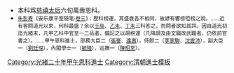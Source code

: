 {{Navbox
|name = 光緒二十年甲午恩科殿試金榜
|title = [[清光緒二十年甲午恩科貢士進士列表|光緒二十年（1894年）甲午恩科殿試金榜]]
|titlestyle = background-color:#FFD700;
|image =
|style = width:100%;text-align:center; 
|groupstyle = text-align:center; background-color:#FFD700;
|liststyle = text-align:center;
|state = {{{state<includeonly>|collapsed</includeonly>}}}
|group1 = 第一甲<br>賜進士及第<br>共3名
|list1 = '''[[张謇|張　謇]]''' - '''[[尹銘綬]]''' - '''[[鄭沅 (光緒進士)|鄭　沅]]'''

|group2 = 第二甲<br>賜進士出身<br>共132名
|list2 = [[吳筠孫]] - [[沈卫|沈　衞]] - [[李家駒]] - [[徐仁鏡]] - [[朱啓勳]] - [[吳廷芝]] - [[李翹芬]] - [[李祖年 (进士)|李組紳]] - [[胡紹蘇]] - [[曾文玉]]<br>[[武丕文]] - [[汪述祖]] - [[饒芝祥]] - [[周祺|周　祺]] - [[梁士詒]] - [[項芳蘭]] - [[李士奎]] - [[鄒毅洪]] - [[譚承元]] - [[劉廷琛]]<br>[[夏啓瑜]] - [[彭諟庠]] - [[汪一元]] - [[袁桐|袁　桐]] - [[于普源|-{于}-普源]] - [[馮恩崐]] - [[儲英翰]] - [[李灼華]] - [[張其淦]] - [[王廷鉽]]<br>[[關冕鈞]] - [[林鉞|林　鉞]] - [[姚舒密]] - [[景禐|景　禐]] - [[黃秉湘]] - [[龔啓芝]] - [[陳昭常]] - [[裴汝欽]] - [[孫國楨]] - [[郭育才]]<br>[[莊綸儀]] - [[翁成琪]] - [[胡矩賢]] - [[江衡|江　衡]] - [[鄭輔東]] - [[周子懿]] - [[沙元炳]] - [[梁志文]] - [[陳壽琯]] - [[俞省三]]<br>[[梁秉年]] - [[張濂經]] - [[張啓藩]] - [[達壽|達　壽]] - [[張超南]] - [[楊裕芬]] - [[玉彬|玉　彬]] - [[張琨|張　琨]] - [[范溶|范　溶]] - [[張琴 (光緒甲午進士)|張　琴]]<br>[[吳敬修]] - [[楊士燮]] - [[熊希齡]] - [[靳學禮]] - [[陳君耀]] - [[呂承瀚]] - [[汪聲玲]] - [[黎承禮]] - [[方策安]] - [[劉昌言 (光緒進士)|劉昌言]]<br>[[朱錫恩]] - [[陳品全]] - [[王英冕]] - [[周紹昌]] - [[齊中甲]] - [[ 樓守愚]] - [[張懷信]] - [[陳汝梅]] - [[廖鳳章]] - [[王會釐]]<br>[[譚文鴻]] - [[程友琦]] - [[施之東]] - [[袁玉錫]] - [[王照 (光緒進士)|王　照]] - [[沈雲沛]] - [[傅運生]] - [[余毓瑞]] - [[徐夔颺]] - [[林炳章]]<br>[[鮑德麟]] - [[何葆麟]] - [[洪錦標]] - [[蔡琛|蔡　琛]] - [[王元慶]] - [[施有方]] - [[夏樹立]] - [[馮錫瓖]] - [[張錦春]] - [[蕭立炎]]<br>[[徐宗源]] - [[茹恩彬]] - [[楊炳震]] - [[柴樸|柴　樸]] - [[李清琦]] - [[范公謨]] - [[葉大可]] - [[松鐸|松　鐸]] -[[宗室毓隆]]- [[張忠 (光緒進士)|張　忠]]<br>[[呂志元]] - [[孫鳴皋]] - [[李樹森]] - [[郭傳昌]] - [[孫鏘|孫　鏘]] - [[陳德銘 (光緒進士)|陳德銘]] - [[王景濬]] - [[孫文翰]] - [[熊賓|熊　賓]] - [[余晉芳]]<br>[[葉泰椿]] - [[李祖蔭 (光緒進士)|李祖蔭]] - [[謝世珍]] - [[譚紹裘]] - [[劉錦藻]] - [[葉大年 (光緒進士)|葉大年]] - [[麥玉華]] - [[梁文燦]] - [[單溥元]] - [[沈鵬_(清朝)|沈　鵬]]<br>[[張介祿]] - [[賀鴻基]]<span style="color: #FFFFFF;"> - －－－ - －－－ - －－－ - －－－ - －－－ - －－－ - －－－ - －－－</span>

|group3 = 第三甲<br>賜同進士出身<br>共179名
|list3 = [[朱紹文 (光緒進士)|朱紹文]] - [[楊錦江 (光緒甲午進士)|楊錦江]] - [[沈祖桐]] - [[胡汝霖 (清朝)|胡汝霖]] - [[楊懋齡]] - [[吳式釗]] - [[徐樹昌]] - [[范揚芳]] - [[楊長藻]] - [[譚先節]]<br>[[謝崇厚]] - [[周寶清]] - [[金文翰]] - [[管得泉]] - [[李英 (光绪进士)|李　英]] - [[江慶瑞]] - [[張祥麟]] - [[馮紹斌]] - [[郭書堂]] - [[孫星煜]]<br>[[趙從蕃]] - [[蕭文昭]] - [[陶聯琇]] - [[文溥|文　溥]] - [[廉慈|廉　慈]] - [[趙潤生]] - [[桂坫|桂　坫]] - [[徐允清]] - [[王叔謙]] - [[孫愚|孫　愚]]<br>[[孫同康]] - [[莫如晉]] - [[鄒銘恩]] - [[蔡中燮]] - [[孫文詒]] - [[楊寅揆]] - [[劉橒壽]] - [[黃汝楫]] - [[成象乾|成象-{乾}-]] - [[趙怡 (光緒進士)|趙　怡]]<br>[[黃鳳岐]] - [[夏奠川]] - [[李鏡江]] - [[林怡 (清朝)|林　怡]] - [[林揚光]] - [[李繼元]] - [[容益光]] - [[佟文玫]] - [[陳誠 (光緒進士)|陳　誠]] - [[黎元熙]]<br>[[陳永壽]] - [[尹春元]] - [[馬瀛煥]] - [[葉芸|葉　芸]] - [[謝遠涵]] - [[續緜|續　緜]] - [[鄭炳 (光緒進士)|鄭　炳]] - [[趙鴻|趙　鴻]] - [[汪康年]] - [[蕭逢源]]<br>[[單夢祥]] - [[來熊|來　熊]] - [[楊增鈺]] - [[劉衍茂]] - [[彭希祖]] - [[杜召棠]] - [[曹子昂]] - [[沈同芳]] - [[鍾傑 (清朝)|鍾　傑]] - [[劉慶篤]]<br>[[胡逢恩]] - [[周培|周　培]] - [[王樹中]] - [[謝質|謝　質]] - [[承霖|承　霖]] - [[張林焱]] - [[羅文繡]] - [[齊令辰]] - [[李維世]] - [[招翰昭]]<br>[[周楙謙]] - [[李士田]] - [[魏達文]] - [[吳燕紹]] - [[李良年 (光緒進士)|李良年]] - [[楊蔚|楊　蔚]] - [[張肇基 (光緒甲午進士)|張肇基]] - [[朱寶翰]] - [[李見荃]] - [[高積政]]<br>[[蒲明發]] - [[啓泰|啓　泰]] - [[鄭錫典]] - [[萬慶昌]] - [[胡慧融]] - [[林丙修]] - [[章燮理]] - [[辛可燿]] - [[陳世瑞]] - [[劉鳳翰]]<br>[[孫友蓮]] - [[程世杰]] - [[祁永膺]] - [[保謙|保　謙]] - [[郭家葆]] - [[李兆麟 (光緒進士)|李兆麟]] - [[李允廉]] - [[溫聯桂]] - [[茹震模]] - [[涂翀鳳]]<br>[[韓墀|韓　墀]] - [[徐苞|徐　苞]] - [[任承允]] - [[單棨|單　棨]] - [[壽朋|壽　朋]] - [[王瑚|王　瑚]] - [[鄢坤|鄢　坤]] - [[廖允儒]] - [[劉寶壽]] - [[張斗南]]<br>[[張淑棟]] - [[吳貽穀]] - [[陳景星 (光緒進士)|陳景星]] - [[郭南溪]] - [[王永慶 (光緒進士)|王永慶]] - [[李九烈]] - [[廣麟|廣　麟]] - [[徐冲霄]] - [[劉宜篤]] - [[王瑋|王　瑋]]<br>[[陳仕揚]] - [[史堃|史　堃]] - [[陳瑞玉]] - [[林檉藩]] - [[胡愷麟]] - [[梁于汶|梁-{于}-汶]] - [[翁有成]] - [[賀錫齡]] - [[王熙齡]] - [[陶世鳳]]<br>[[許堃 (光緒進士)|許　堃]] - [[陳瑞鼎 (光緒進士)|陳瑞鼎]] - [[徐鋆|徐　鋆]] - [[王學伊 (光緒進士)|王學伊]] - [[顧祖彭]] - [[王芝傑]] - [[翰屏|翰　屏]] - [[徐曾|徐　曾]] - [[溫亮珠]] - [[陳培庚]]<br>[[緒儒|緒　儒]] - [[邱士林]] - [[張協中]] - [[張彝|張　彝]] - [[賀國瑛]] - [[錫麟|錫　麟]] - [[楊鴻勳 (光緒進士)|楊鴻勳]] - [[李蔭垣]] - [[涂步衢]] - [[薛炳善]]<br>[[高麟超]] - [[劉德元 (清朝)|劉德元]] - [[田鴻文]] - [[韓紹徽]] - [[賡勳|賡　勳]] - [[韓兆霖]] - [[李延慶]] - [[陳瑞徵]] - [[曹中成]] - [[胡葆頤]]<br>[[鄭崧生]] - [[承厚|承　厚]] - [[戴永清]] - [[周正岐]] - [[江春霖]] - [[鄭玉麟]] - [[陶邵學]] - [[侯錫彤]] - [[鄭揆一]]<span style="color: #FFFFFF;"> - －－－</span>
|belowstyle = text-align: center; background-color:#FFD700;
|below='''前一科：[[Template:光緒十八年壬辰科殿試金榜|光緒十八年壬辰科]]　'''·'''　後一科：[[Template:光緒二十一年乙未科殿試金榜|光緒二十一年乙未科]]'''<br>'''同科進士：[[Template:光緒二十年甲午恩科繙譯進士金榜|光緒二十年甲午繙譯恩科]]、[[Template:光緒二十年甲午恩科武殿試金榜|光緒二十年甲午武恩科]]'''
}}
[[Category:光緒二十年甲午恩科進士]]
<noinclude>
*本科爲[[慈禧太后]]六旬萬壽恩科。
*<small>[[朱彭寿]]《安乐康平室随笔·[[s:安樂康平室隨筆/卷3|卷三]]》：歷科榜運，其盛衰各不相同，故諺有響榜啞榜之說。……近有客問道光以來，何科最盛？余以[[Template:道光十二年壬辰恩科殿試金榜|壬辰]]、[[Template:道光十五年乙未科殿試金榜|乙未]]、[[Template:道光二十七年丁未科殿試金榜|丁未]]三科答之，而問者欲知其詳。因自道光初迄光緒末，凡甲乙科中官至一二品者，備記之以覘榜運（凡降調及由文職改武職者，仍依前官書之）。……甲午恩科進士，部務大臣二（[[張謇]]、[[達壽]]），侍郎二（[[李家駒]]、[[沈雲沛]]），副大臣一（[[劉廷琛]]），內閣學士一（[[毓隆]]），巡撫一（[[陳昭常]]）。</small>
[[Category:光緒二十年甲午恩科進士| ]]
[[Category:清朝進士模板]]
</noinclude>